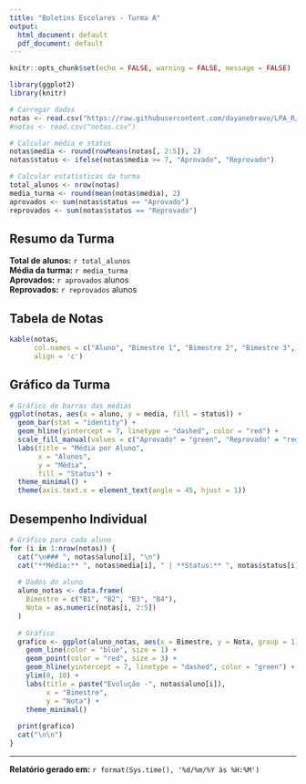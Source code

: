 ---
title: "Boletins Escolares - Turma A"
output:
  html_document: default
  pdf_document: default
---

```{r setup, include=FALSE}
knitr::opts_chunk$set(echo = FALSE, warning = FALSE, message = FALSE)
```

```{r carregar_dados}
library(ggplot2)
library(knitr)

# Carregar dados
notas <- read.csv("https://raw.githubusercontent.com/dayanebravo/LPA_R/refs/heads/main/aula_05/notas.csv")
#notas <- read.csv("notas.csv")
```

```{r processar_dados}
# Calcular média e status
notas$media <- round(rowMeans(notas[, 2:5]), 2)
notas$status <- ifelse(notas$media >= 7, "Aprovado", "Reprovado")

# Calcular estatísticas da turma
total_alunos <- nrow(notas)
media_turma <- round(mean(notas$media), 2)
aprovados <- sum(notas$status == "Aprovado")
reprovados <- sum(notas$status == "Reprovado")
```

## Resumo da Turma

**Total de alunos:** `r total_alunos`  
**Média da turma:** `r media_turma`  
**Aprovados:** `r aprovados` alunos  
**Reprovados:** `r reprovados` alunos  

## Tabela de Notas

```{r tabela_notas}
kable(notas, 
      col.names = c("Aluno", "Bimestre 1", "Bimestre 2", "Bimestre 3", "Bimestre 4", "Média", "Status"),
      align = 'c')
```

## Gráfico da Turma

```{r grafico_turma}
# Gráfico de barras das médias
ggplot(notas, aes(x = aluno, y = media, fill = status)) +
  geom_bar(stat = "identity") +
  geom_hline(yintercept = 7, linetype = "dashed", color = "red") +
  scale_fill_manual(values = c("Aprovado" = "green", "Reprovado" = "red")) +
  labs(title = "Média por Aluno", 
       x = "Alunos", 
       y = "Média",
       fill = "Status") +
  theme_minimal() +
  theme(axis.text.x = element_text(angle = 45, hjust = 1))
```

## Desempenho Individual

```{r graficos_individuais, results='asis'}
# Gráfico para cada aluno
for (i in 1:nrow(notas)) {
  cat("\n### ", notas$aluno[i], "\n")
  cat("**Média:** ", notas$media[i], " | **Status:** ", notas$status[i], "\n\n")
  
  # Dados do aluno
  aluno_notas <- data.frame(
    Bimestre = c("B1", "B2", "B3", "B4"),
    Nota = as.numeric(notas[i, 2:5])
  )
  
  # Gráfico
  grafico <- ggplot(aluno_notas, aes(x = Bimestre, y = Nota, group = 1)) +
    geom_line(color = "blue", size = 1) +
    geom_point(color = "red", size = 3) +
    geom_hline(yintercept = 7, linetype = "dashed", color = "green") +
    ylim(0, 10) +
    labs(title = paste("Evolução -", notas$aluno[i]), 
         x = "Bimestre", 
         y = "Nota") +
    theme_minimal()
  
  print(grafico)
  cat("\n\n")
}
```

---
**Relatório gerado em:** `r format(Sys.time(), '%d/%m/%Y às %H:%M')`
